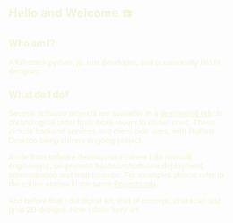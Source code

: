 <script>
</script>

## Hello and Welcome ☎️

### Who am I?

A full-stack python, js, rust developer, and occasionally UI/UX designer.

### What do I do?

Several software projects are available in a [designated tab](#projects), in chronological order from more recent to earlier ones. These include backend services and client-side apps, with RuPost Desktop being current ongoing project.

Aside from sofware development career I do network engineering, on-premise hardware/software deployment, administration and maintenance. For examples please refer to the earlier entries in the same [Projects tab](#projects).

And before that I did digital art, that of concept, character and prop 2D designs. Now I draw furry art.

<br/>

<ProfileFooter/>

<style>

h2:first-of-type::before {
    content: '';
    background-image: url('/img/banner_lg.png');
    width: 70%;
    height: 70%;
    background-size: cover;
    background-clip: content-box;
    -webkit-background-clip: content-box;
    z-index: -1;
    /* margin-left: 48%; */
    left: 60%;
    margin-top: -1.3%;
    background-position: 0% 0%;
    display: block;
    position: absolute;
}

p {
    width: 80%;
    font-weight: 350;
    font-family: sans-serif;
}

h1, h2, h3, h4, h5, h6, p {
    color: rgb(245, 245, 220);
}

strong {
    color: hsl(12, 80%, 80%);
}

.passcode {
    color: hsl(0, 0%, 45%);
    font-size: 1.01em;
    font-weight: 100;
    letter-spacing: 0.5em;
    background-color: rgba(123, 123, 123, 0.1);
    padding: 3px;
    border-radius: 3px;
}

a {
    color: inherit;
}

</style>